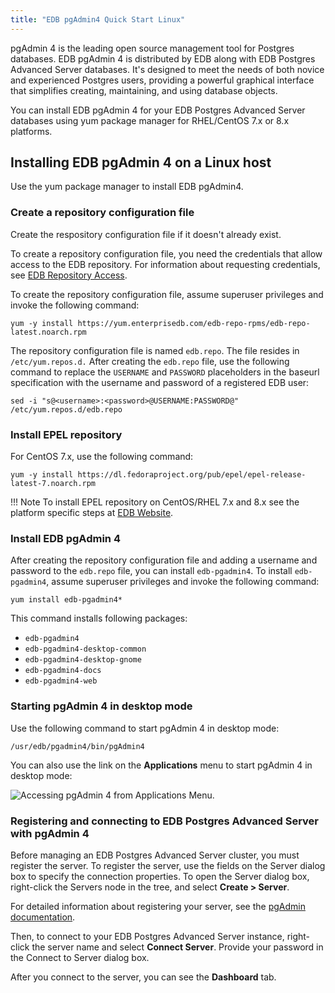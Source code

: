 ```yaml
---
title: "EDB pgAdmin4 Quick Start Linux"
---
```


pgAdmin 4 is the leading open source management tool for Postgres databases. EDB pgAdmin 4 is distributed by EDB along with EDB Postgres Advanced Server databases. It's designed to meet the needs of both novice and experienced Postgres users, providing a powerful graphical interface that simplifies creating, maintaining, and using database objects.

You can install EDB pgAdmin 4 for your EDB Postgres Advanced Server databases using yum package manager for RHEL/CentOS 7.x or 8.x platforms.

## Installing EDB pgAdmin 4 on a Linux host

Use the yum package manager to install EDB pgAdmin4.

### Create a repository configuration file

Create the respository configuration file if it doesn't already exist. 

To create a repository configuration file, you need the credentials that allow access to the EDB repository. For information about requesting credentials, see [EDB Repository Access](https://info.enterprisedb.com/rs/069-ALB-339/images/Repository%20Access%2004-09-2019.pdf).

To create the repository configuration file, assume superuser privileges and invoke the following command:

```text
yum -y install https://yum.enterprisedb.com/edb-repo-rpms/edb-repo-latest.noarch.rpm
```

The repository configuration file is named `edb.repo`. The file resides in `/etc/yum.repos.d.` After creating the `edb.repo` file, use the following command to replace the `USERNAME` and `PASSWORD` placeholders in the baseurl specification with the username and password of a registered EDB user:

```text
sed -i "s@<username>:<password>@USERNAME:PASSWORD@" /etc/yum.repos.d/edb.repo
```

### Install EPEL repository

For CentOS 7.x, use the following command:

```text
yum -y install https://dl.fedoraproject.org/pub/epel/epel-release-latest-7.noarch.rpm
```

!!! Note
    To install EPEL repository on CentOS/RHEL 7.x and 8.x see the platform specific steps at [EDB Website](https://repos.enterprisedb.com/).

### Install EDB pgAdmin 4

After creating the repository configuration file and adding a username and password to the `edb.repo` file, you can install `edb-pgadmin4`. To install `edb-pgadmin4`, assume superuser privileges and invoke the following command:

```text
yum install edb-pgadmin4*
```


This command installs following packages:

- `edb-pgadmin4`
- `edb-pgadmin4-desktop-common`
- `edb-pgadmin4-desktop-gnome`
- `edb-pgadmin4-docs`
- `edb-pgadmin4-web`

### Starting pgAdmin 4 in desktop mode

Use the following command to start pgAdmin 4 in desktop mode:

```text
/usr/edb/pgadmin4/bin/pgAdmin4
```

You can also use the link on the **Applications** menu to start pgAdmin 4 in desktop mode:

![Accessing pgAdmin 4 from Applications Menu.](images/pgadmin4_from_applications_menu.png)

<div id="registering_and_connecting_advanced_server_on_edb_pgadmin_4" class="registered_link"></div>

### Registering and connecting to EDB Postgres Advanced Server with pgAdmin 4

Before managing an EDB Postgres Advanced Server cluster, you must register the server. To register the server, use the fields on the Server dialog box to specify the connection properties. To open the Server dialog box, right-click the Servers node in the tree, and select **Create > Server**.

For detailed information about registering your server, see the [pgAdmin documentation](https://www.pgadmin.org/docs/pgadmin4/latest/server_dialog.html).

Then, to connect to your EDB Postgres Advanced Server instance, right-click the server name and select **Connect Server**. Provide your password in the Connect to Server dialog box.

After you connect to the server, you can see the **Dashboard** tab.
